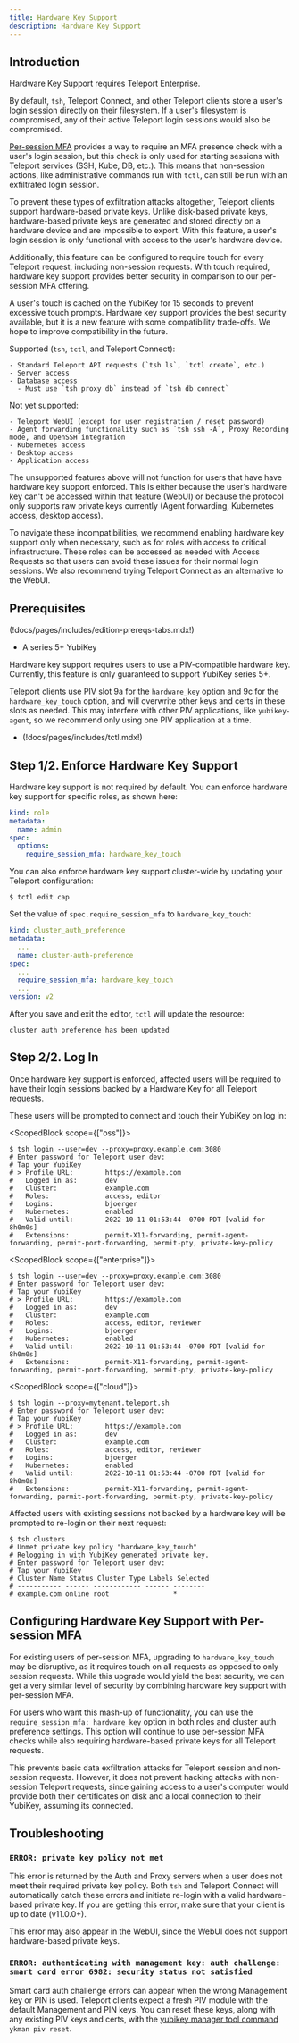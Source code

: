 ```yaml
---
title: Hardware Key Support
description: Hardware Key Support
---
```


## Introduction

<Admonition type="warning" title="Enterprise">
  Hardware Key Support requires Teleport Enterprise.
</Admonition>

By default, `tsh`, Teleport Connect, and other Teleport clients store a user's login session directly on their filesystem. If a user's filesystem is compromised, any of their active Teleport login sessions would also be compromised.

[Per-session MFA](per-session-mfa.mdx) provides a way to require an MFA presence check with a user's login session, but this check is only used for starting sessions with Teleport services (SSH, Kube, DB, etc.). This means that non-session actions, like administrative commands run with `tctl`, can still be run with an exfiltrated login session. 

To prevent these types of exfiltration attacks altogether, Teleport clients support hardware-based private keys. Unlike disk-based private keys, hardware-based private keys are generated and stored directly on a hardware device and are impossible to export. With this feature, a user's login session is only functional with access to the user's hardware device.

Additionally, this feature can be configured to require touch for every Teleport request, including non-session requests. With touch required, hardware key support provides better security in comparison to our per-session MFA offering.

<Admonition type="note" title="touch caching">
  A user's touch is cached on the YubiKey for 15 seconds to prevent excessive touch prompts.
</Admonition>

<Admonition type="warning" title="Compatibility Issues">
  Hardware key support provides the best security available, but it is a new feature with some compatibility trade-offs. We hope to improve compatibility in the future.
  
  Supported (`tsh`, `tctl`, and Teleport Connect):
    
    - Standard Teleport API requests (`tsh ls`, `tctl create`, etc.)
    - Server access
    - Database access
      - Must use `tsh proxy db` instead of `tsh db connect`
  
  Not yet supported:

    - Teleport WebUI (except for user registration / reset password)
    - Agent forwarding functionality such as `tsh ssh -A`, Proxy Recording mode, and OpenSSH integration
    - Kubernetes access
    - Desktop access
    - Application access

  The unsupported features above will not function for users that have have hardware key support
  enforced. This is either because the user's hardware key can't be accessed within that feature
  (WebUI) or because the protocol only supports raw private keys currently (Agent forwarding,
  Kubernetes access, desktop access). 

  To navigate these incompatibilities, we recommend enabling hardware key support only when
  necessary, such as for roles with access to critical infrastructure. These roles can be accessed
  as needed with Access Requests so that users can avoid these issues for their normal login
  sessions. We also recommend trying Teleport Connect as an alternative to the WebUI.
</Admonition>

## Prerequisites

(!docs/pages/includes/edition-prereqs-tabs.mdx!)

- A series 5+ YubiKey

<Admonition type="note" title="PIV support">
  Hardware key support requires users to use a PIV-compatible hardware key. Currently, this feature is only guaranteed to support YubiKey series 5+.
  
  Teleport clients use PIV slot 9a for the `hardware_key` option and 9c for the `hardware_key_touch` option, and will overwrite other keys and certs in these slots as needed. This may interfere with other PIV applications, like `yubikey-agent`, so we recommend only using one PIV application at a time.
</Admonition>

- (!docs/pages/includes/tctl.mdx!)

## Step 1/2. Enforce Hardware Key Support

Hardware key support is not required by default. You can enforce hardware key support for specific roles, as shown here:

```yaml
kind: role
metadata:
  name: admin
spec:
  options:
    require_session_mfa: hardware_key_touch
```

You can also enforce hardware key support cluster-wide by updating your Teleport configuration:

```code
$ tctl edit cap
```

Set the value of `spec.require_session_mfa` to `hardware_key_touch`:

```yaml
kind: cluster_auth_preference
metadata:
  ...
  name: cluster-auth-preference
spec:
  ...
  require_session_mfa: hardware_key_touch
  ...
version: v2
```

After you save and exit the editor, `tctl` will update the resource:

```text
cluster auth preference has been updated
```

## Step 2/2. Log In

Once hardware key support is enforced, affected users will be required to have their login sessions backed by a Hardware Key for all Teleport requests.

These users will be prompted to connect and touch their YubiKey on log in:

<ScopedBlock scope={["oss"]}>

```code
$ tsh login --user=dev --proxy=proxy.example.com:3080
# Enter password for Teleport user dev:
# Tap your YubiKey
# > Profile URL:        https://example.com
#   Logged in as:       dev
#   Cluster:            example.com
#   Roles:              access, editor
#   Logins:             bjoerger
#   Kubernetes:         enabled
#   Valid until:        2022-10-11 01:53:44 -0700 PDT [valid for 8h0m0s]
#   Extensions:         permit-X11-forwarding, permit-agent-forwarding, permit-port-forwarding, permit-pty, private-key-policy
```

</ScopedBlock>

<ScopedBlock scope={["enterprise"]}>

```code
$ tsh login --user=dev --proxy=proxy.example.com:3080
# Enter password for Teleport user dev:
# Tap your YubiKey
# > Profile URL:        https://example.com
#   Logged in as:       dev
#   Cluster:            example.com
#   Roles:              access, editor, reviewer
#   Logins:             bjoerger
#   Kubernetes:         enabled
#   Valid until:        2022-10-11 01:53:44 -0700 PDT [valid for 8h0m0s]
#   Extensions:         permit-X11-forwarding, permit-agent-forwarding, permit-port-forwarding, permit-pty, private-key-policy
```

</ScopedBlock>

<ScopedBlock scope={["cloud"]}>

```code
$ tsh login --proxy=mytenant.teleport.sh
# Enter password for Teleport user dev:
# Tap your YubiKey
# > Profile URL:        https://example.com
#   Logged in as:       dev
#   Cluster:            example.com
#   Roles:              access, editor, reviewer
#   Logins:             bjoerger
#   Kubernetes:         enabled
#   Valid until:        2022-10-11 01:53:44 -0700 PDT [valid for 8h0m0s]
#   Extensions:         permit-X11-forwarding, permit-agent-forwarding, permit-port-forwarding, permit-pty, private-key-policy
```

</ScopedBlock>

Affected users with existing sessions not backed by a hardware key will be prompted to re-login on their next request:

```code
$ tsh clusters
# Unmet private key policy "hardware_key_touch"
# Relogging in with YubiKey generated private key.
# Enter password for Teleport user dev:
# Tap your YubiKey
# Cluster Name Status Cluster Type Labels Selected 
# ----------- ------ ------------ ------ -------- 
# example.com online root                *        
```

## Configuring Hardware Key Support with Per-session MFA

For existing users of per-session MFA, upgrading to `hardware_key_touch` may be disruptive, as it requires touch on all requests as opposed to only session requests. While this upgrade would yield the best security, we can get a very similar level of security by combining hardware key support with per-session MFA.

For users who want this mash-up of functionality, you can use the `require_session_mfa: hardware_key` option in both roles and cluster auth preference settings. This option will continue to use per-session MFA checks while also requiring hardware-based private keys for all Teleport requests.

This prevents basic data exfiltration attacks for Teleport session and non-session requests. However, it does not prevent hacking attacks with non-session Teleport requests, since gaining access to a user's computer would provide both their certificates on disk and a local connection to their YubiKey, assuming its connected.

## Troubleshooting

### `ERROR: private key policy not met`

This error is returned by the Auth and Proxy servers when a user does not meet their required private key policy. Both `tsh` and Teleport Connect will automatically catch these errors and initiate re-login with a valid hardware-based private key. If you are getting this error, make sure that your client is up to date (v11.0.0+).

This error may also appear in the WebUI, since the WebUI does not support hardware-based private keys. 

### `ERROR: authenticating with management key: auth challenge: smart card error 6982: security status not satisfied`

Smart card auth challenge errors can appear when the wrong Management key or PIN is used. Teleport clients expect a fresh PIV module with the default Management and PIN keys. You can reset these keys, along with any existing PIV keys and certs, with the [yubikey manager tool command](https://developers.yubico.com/yubikey-manager/) `ykman piv reset`.
